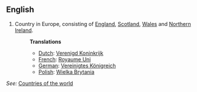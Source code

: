 ==English==

# Country in Europe, consisting of [[England]], [[Scotland]], [[Wales]] and [[Northern Ireland]].
#:'''Translations'''
#:*[[Dutch]]: [[Verenigd Koninkrijk]]
#:*[[French]]: [[Royaume Uni]]
#:*[[German]]: [[Vereinigtes Königreich]]
#:*[[Polish]]: [[Wielka Brytania]]

''See:'' [[Countries of the world]]